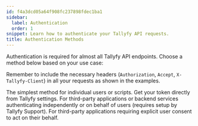 ```yaml
---
id: f4a3dcd05a64f908fc237898fdec1ba1
sidebar:
  label: Authentication
  order: 1
snippet: Learn how to authenticate your Tallyfy API requests.
title: Authentication Methods
---
```


Authentication is required for almost all Tallyfy API endpoints. Choose a method below based on your use case:

Remember to include the necessary headers (`Authorization`, `Accept`, `X-Tallyfy-Client`) in all your requests as shown in the examples.


<CardGrid>
<LinkTitleCard header="<b>Personal Access Token</b>" href="./personal-access-token/"> The simplest method for individual users or scripts. Get your token directly from Tallyfy settings. </LinkTitleCard>
<LinkTitleCard header="<b>Client Credentials Flow</b>" href="./client-credentials-flow/"> For third-party applications or backend services authenticating independently or on behalf of users (requires setup by Tallyfy Support). </LinkTitleCard>
<LinkTitleCard header="<b>OAuth Authorization Code Flow</b>" href="../oauth-authorization-flow/"> For third-party applications requiring explicit user consent to act on their behalf. </LinkTitleCard>
</CardGrid>